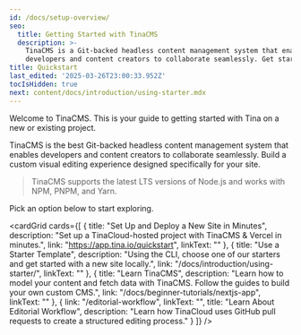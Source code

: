 ```yaml
---
id: /docs/setup-overview/
seo:
  title: Getting Started with TinaCMS
  description: >-
    TinaCMS is a Git-backed headless content management system that enables
    developers and content creators to collaborate seamlessly. Get started now.
title: Quickstart
last_edited: '2025-03-26T23:00:33.952Z'
tocIsHidden: true
next: content/docs/introduction/using-starter.mdx
---
```


Welcome to TinaCMS. This is your guide to getting started with Tina on a new or existing project.

TinaCMS is the best Git-backed headless content management system that enables developers and content creators to collaborate seamlessly. Build a custom visual editing experience designed specifically for your site.

> TinaCMS supports the latest LTS versions of Node.js and works with NPM, PNPM, and Yarn.

Pick an option below to start exploring.

<cardGrid
  cards={[
    {
      title: "Set Up and Deploy a New Site in Minutes",
      description:
        "Set up a TinaCloud-hosted project with TinaCMS & Vercel in minutes.",
      link: "https://app.tina.io/quickstart",
      linkText: ""
    },
    {
      title: "Use a Starter Template",
      description:
        "Using the CLI, choose one of our starters and get started with a new site locally.",
      link: "/docs/introduction/using-starter/",
      linkText: ""
    },
    {
      title: "Learn TinaCMS",
      description:
        "Learn how to model your content and fetch data with TinaCMS. Follow the guides to build your own custom CMS.",
      link: "/docs/beginner-tutorials/nextjs-app",
      linkText: ""
    },
    {
      link: "/editorial-workflow",
      linkText: "",
      title: "Learn About Editorial Workflow",
      description:
        "Learn how TinaCloud uses GitHub pull requests to create a structured editing process."
    }
  ]}
/>
